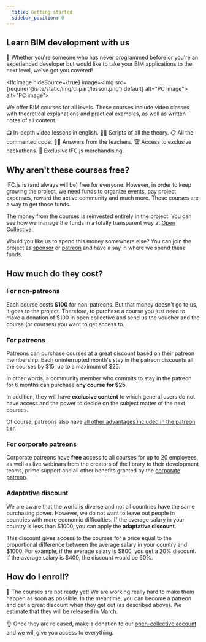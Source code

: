 ```yaml
---
  title: Getting started
  sidebar_position: 0
---
```



## Learn BIM development with us

🌱 Whether you're someone who has never programmed before or you're an experienced developer but would like to take your BIM applications to the next level, we've got you covered!

<IfcImage hideSource={true} image=<img src={require('@site/static/img/clipart/lesson.png').default} alt="PC image"></img>
   alt="PC image"></IfcImage>

We offer BIM courses for all levels. These courses include video classes with theoretical explanations and practical examples, as well as written notes of all content.

<IfcCard>
📺 In-depth video lessons in english.
</IfcCard>

<IfcCard>
👩‍💻 Scripts of all the theory.
</IfcCard>

<IfcCard>
📋 All the commented code.
</IfcCard>

<IfcCard>
👩‍🏫 Answers from the teachers.
</IfcCard>

<IfcCard>
🏆 Access to exclusive hackathons.
</IfcCard>

<IfcCard>
🎁 Exclusive IFC.js merchandising.
</IfcCard>

## Why aren't these courses free?

IFC.js is (and always will be) free for everyone. However, in order to keep growing the project, we need funds to organize events, pay project expenses, reward the active community and much more. These courses are a way to get those funds.

The money from the courses is reinvested entirely in the project. You can see how we manage the funds in a totally transparent way at [Open Collective](https://opencollective.com/ifcjs).

Would you like us to spend this money somewhere else? You can join the project as [sponsor](https://ifcjs.github.io/info/docs/Contribute) or [patreon](https://ifcjs.github.io/info/docs/Contribute) and have a say in where we spend these funds.

## How much do they cost?

### For non-patreons

Each course costs **$100** for non-patreons. But that money doesn't go to us, it goes to the project. Therefore, to purchase a course you just need to make a donation of $100 in open collective and send us the voucher and the course (or courses) you want to get access to.

### For patreons

Patreons can purchase courses at a great discount based on their patreon membership. Each uninterrupted month's stay in the patreon discounts all the courses by $15, up to a maximum of $25.

In other words, a community member who commits to stay in the patreon for 6 months can purchase **any course for $25**.

In addition, they will have **exclusive content** to which general users do not have access and the power to decide on the subject matter of the next courses.

Of course, patreons also have [all other advantages included in the patreon tier](https://ifcjs.github.io/info/docs/Patreon).

### For corporate patreons

Corporate patreons have **free** access to all courses for up to 20 employees, as well as live webinars from the creators of the library to their development teams, prime support and all other benefits granted by the [corporate patreon](https://ifcjs.github.io/info/docs/Patreon).

### Adaptative discount

We are aware that the world is diverse and not all countries have the same purchasing power. However, we do not want to leave out people in countries with more economic difficulties. If the average salary in your country is less than $1000, you can apply the **adaptative discount**.

This discount gives access to the courses for a price equal to the proportional difference between the average salary in your country and $1000. For example, if the average salary is $800, you get a 20% discount. If the average salary is $400, the discount would be 60%.

## How do I enroll?

🚧 The courses are not ready yet! We are working really hard to make them happen as soon as possible. In the meantime, you can become a patreon and get a great discount when they get out (as described above). We estimate that they will be released in March.

👌 Once they are released, make a donation to our [open-collective account](https://opencollective.com/ifcjs) and we will give you access to everything.



